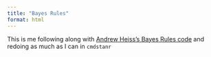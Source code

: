 ```yaml
---
title: "Bayes Rules"
format: html
---
```


This is me following along with [Andrew Heiss's Bayes Rules code](https://bayesf22-notebook.classes.andrewheiss.com/bayes-rules/) and redoing as much as I can in `cmdstanr`